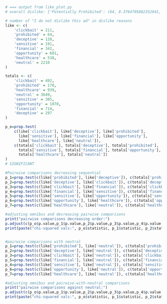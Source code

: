 ```r
# === output from like_plot.py
# overall dislike: {'Potentially Prohibited': (64, 0.3764705882352941, 170), 'Potentially Harmful': (128, 0.43097643097643096, 297), 'Clickbait': (211, 0.42886178861788615, 492), 'Financial': (342, 0.4789915966386555, 714), 'Sensitive': (191, 0.4961038961038961, 385), 'Opportunity': (601, 0.5616822429906542, 1070), 'Healthcare': (538, 0.5729499467518637, 939), 'Benign': (2210, 0.6056453822965195, 3649)}

# number of "I do not dislike this ad" in dislike reasons
like <- c(
    'clickbait' = 211,
    'prohibited' = 64,
    'deceptive' = 128,
    'sensitive' = 191,
    'financial' = 342,
    'opportunity' = 601,
    'healthcare' = 538,
    'neutral' = 2210
)

totals <- c(
    'clickbait' = 492,
    'prohibited' = 170,
    'healthcare' = 939,
    'neutral' = 3649,
    'sensitive' = 385,
    'opportunity' = 1070,    
    'financial' = 714,
    'deceptive' = 297
)

p_o=prop.test(
    c(like['clickbait'], like['deceptive'], like['prohibited'],
      like['sensitive'], like['financial'], like['opportunity'],
      like['healthcare'], like['neutral']),
    c(totals['clickbait'], totals['deceptive'], totals['prohibited'],
      totals['sensitive'], totals['financial'], totals['opportunity'],
      totals['healthcare'], totals['neutral'])
)
# SIGNIFICANT

#Pairwise comparisons decreasing sequential
p_1=prop.test(c(like['prohibited'], like['deceptive']), c(totals['prohibited'], totals['deceptive']))
p_2=prop.test(c(like['deceptive'], like['clickbait']), c(totals['deceptive'], totals['clickbait']))
p_3=prop.test(c(like['clickbait'], like['financial']), c(totals['clickbait'], totals['financial']))
p_4=prop.test(c(like['financial'], like['sensitive']), c(totals['financial'], totals['sensitive']))
p_5=prop.test(c(like['sensitive'], like['opportunity']), c(totals['sensitive'], totals['opportunity'])) # SIGNIFICANT
p_6=prop.test(c(like['opportunity'], like['healthcare']), c(totals['opportunity'], totals['healthcare']))
p_7=prop.test(c(like['healthcare'], like['neutral']), c(totals['healthcare'], totals['neutral']))

#adjusting omnibus and decreasing pairwise comparisons
print("pairwise comparisons decreasing order:")
p.adjust(c(p_o$p.value,p_1$p.value,p_2$p.value,p_3$p.value,p_4$p.value,p_5$p.value,p_6$p.value,p_7$p.value), method="BH" )
print(paste("chi-squared vals:", p_o$statistic, p_1$statistic, p_2$statistic, p_3$statistic, p_4$statistic, p_5$statistic, p_6$statistic, p_7$statistic))


#pairwise comparisons with neutral
p_1=prop.test(c(like['prohibited'], like['neutral']), c(totals['prohibited'], totals['neutral']))
p_2=prop.test(c(like['deceptive'], like['neutral']), c(totals['deceptive'], totals['neutral']))
p_3=prop.test(c(like['clickbait'], like['neutral']), c(totals['clickbait'], totals['neutral']))
p_5=prop.test(c(like['financial'], like['neutral']), c(totals['financial'], totals['neutral']))
p_4=prop.test(c(like['sensitive'], like['neutral']), c(totals['sensitive'], totals['neutral']))
p_6=prop.test(c(like['opportunity'], like['neutral']), c(totals['opportunity'], totals['neutral'])) # INSIGNIFICANT
p_7=prop.test(c(like['healthcare'], like['neutral']), c(totals['healthcare'], totals['neutral'])) # INSIGNIFICANT

#adjusting omnibus and pairwise-with-neutral comparisons
print("pairwise comparisons against neutral:")
p.adjust(c(p_o$p.value,p_1$p.value,p_2$p.value,p_3$p.value,p_4$p.value,p_5$p.value,p_6$p.value,p_7$p.value), method="BH" )
print(paste("chi-squared vals:", p_o$statistic, p_1$statistic, p_2$statistic, p_3$statistic, p_4$statistic, p_5$statistic, p_6$statistic, p_7$statistic))
```